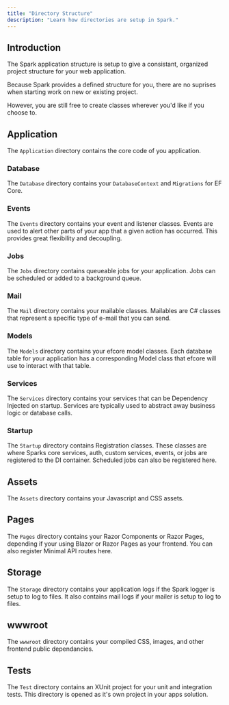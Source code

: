 ```yaml
---
title: "Directory Structure"
description: "Learn how directories are setup in Spark."
---
```


## Introduction

The Spark application structure is setup to give a consistant, organized project structure for your web application. 

Because Spark provides a defined structure for you, there are no suprises when starting work on new or existing project.

However, you are still free to create classes wherever you'd like if you choose to.

## Application
The `Application` directory contains the core code of you application.

### Database
The `Database` directory contains your `DatabaseContext` and `Migrations` for EF Core.

### Events
The `Events` directory contains your event and listener classes. Events are used to alert other parts of your app that a given action has occurred. This provides great flexibility and decoupling.

### Jobs
The `Jobs` directory contains queueable jobs for your application. Jobs can be scheduled or added to a background queue.

### Mail
The `Mail` directory contains your mailable classes. Mailables are C# classes that represent a specific type of e-mail that you can send.

### Models
The `Models` directory contains your efcore model classes. Each database table for your application has a corresponding Model class that efcore will use to interact with that table.

### Services
The `Services` directory contains your services that can be Dependency Injected on startup. Services are typically used to abstract away business logic or database calls.

### Startup
The `Startup` directory contains Registration classes. These classes are where Sparks core services, auth, custom services, events, or jobs are registered to the DI container. Scheduled jobs can also be registered here.

## Assets
The `Assets` directory contains your Javascript and CSS assets.

## Pages
The `Pages` directory contains your Razor Components or Razor Pages, depending if your using Blazor or Razor Pages as your frontend. You can also register Minimal API routes here.

## Storage
The `Storage` directory contains your application logs if the Spark logger is setup to log to files. It also contains mail logs if your mailer is setup to log to files.

## wwwroot
The `wwwroot` directory contains your compiled CSS, images, and other frontend public dependancies.

## Tests
The `Test` directory contains an XUnit project for your unit and integration tests. This directory is opened as it's own project in your apps solution.